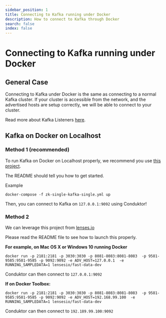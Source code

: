 ```yaml
---
sidebar_position: 1
title: Connecting to Kafka running under Docker
description: How to connect to Kafka through Docker
search: false
index: false
---
```


# Connecting to Kafka running under Docker

## General Case

Connecting to Kafka under Docker is the same as connecting to a normal Kafka cluster. If your cluster is accessible from the network, and the advertised hosts are setup correctly, we will be able to connect to your cluster.

Read more about Kafka Listeners [here](https://rmoff.net/2018/08/02/kafka-listeners-explained).

## Kafka on Docker on Localhost

### Method 1 \(recommended\)

To run Kafka on Docker on Localhost properly, we recommend you use [this project](https://github.com/simplesteph/kafka-stack-docker-compose).

The README should tell you how to get started.

Example

```text
docker-compose -f zk-single-kafka-single.yml up
```

Then, you can connect to Kafka on `127.0.0.1:9092` using Conduktor!

### Method 2

We can leverage this project from [lenses.io](https://github.com/lensesio/fast-data-dev)

Please read the README file to see how to launch this properly.

**For example, on Mac OS X or Windows 10 running Docker**

```text
docker run -p 2181:2181 -p 3030:3030 -p 8081-8083:8081-8083  -p 9581-9585:9581-9585 -p 9092:9092 -e ADV_HOST=127.0.0.1  -e RUNNING_SAMPLEDATA=1 lensesio/fast-data-dev
```

Conduktor can then connect to `127.0.0.1:9092`

**If on Docker Toolbox:**

```text
docker run -p 2181:2181 -p 3030:3030 -p 8081-8083:8081-8083  -p 9581-9585:9581-9585 -p 9092:9092 -e ADV_HOST=192.168.99.100  -e RUNNING_SAMPLEDATA=1 lensesio/fast-data-dev
```

Conduktor can then connect to `192.189.99.100:9092`
